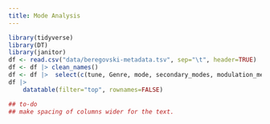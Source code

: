 ```yaml
--- 
title: Mode Analysis
---
```


```r
library(tidyverse)
library(DT)
library(janitor)
df <- read.csv("data/beregovski-metadata.tsv", sep="\t", header=TRUE)
df <- df |> clean_names()
df <- df |>  select(c(tune, Genre, mode, secondary_modes, modulation_measures, one_mode, mode_notes))
df |>          
    datatable(filter="top", rownames=FALSE)

## to-do
## make spacing of columns wider for the text.

```